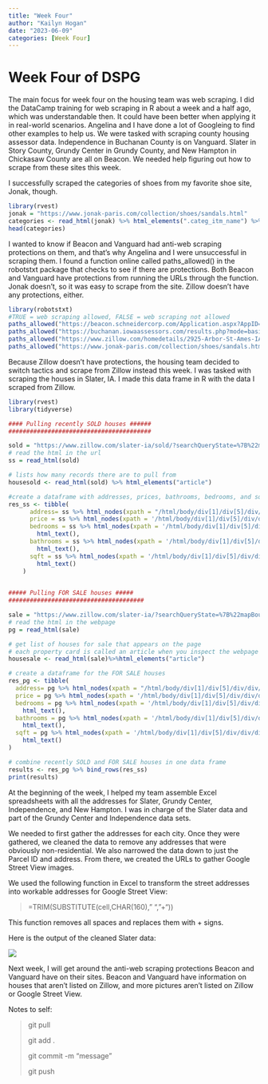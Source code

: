 ```yaml
---
title: "Week Four"
author: "Kailyn Hogan"
date: "2023-06-09"
categories: [Week Four]
---
```


# Week Four of DSPG

The main focus for week four on the housing team was web scraping. I did the DataCamp training for web scraping in R about a week and a half ago, which was understandable then. It could have been better when applying it in real-world scenarios. Angelina and I have done a lot of Googleing to find other examples to help us. We were tasked with scraping county housing assessor data. Independence in Buchanan County is on Vanguard. Slater in Story County, Grundy Center in Grundy County, and New Hampton in Chickasaw County are all on Beacon. We needed help figuring out how to scrape from these sites this week.

I successfully scraped the categories of shoes from my favorite shoe site, Jonak, though.

```r
library(rvest)
jonak = "https://www.jonak-paris.com/collection/shoes/sandals.html"
categories <- read_html(jonak) %>% html_elements(".categ_itm_name") %>% html_text2()
head(categories)
```

I wanted to know if Beacon and Vanguard had anti-web scraping protections on them, and that's why Angelina and I were unsuccessful in scraping them. I found a function online called paths_allowed() in the robotstxt package that checks to see if there are protections. Both Beacon and Vanguard have protections from running the URLs through the function. Jonak doesn't, so it was easy to scrape from the site. Zillow doesn't have any protections, either.

```r
library(robotstxt)
#TRUE = web scraping allowed, FALSE = web scraping not allowed
paths_allowed("https://beacon.schneidercorp.com/Application.aspx?AppID=165&LayerID=2145&PageTypeID=3&PageID=1107&Q=1818183221")
paths_allowed("https://buchanan.iowaassessors.com/results.php?mode=basic&history=-1&ipin=%25&idba=&ideed=&icont=&ihnum=&iaddr=&ilegal=&iacre1=&iacre2=&iphoto=0")
paths_allowed("https://www.zillow.com/homedetails/2925-Arbor-St-Ames-IA-50014/93961907_zpid/")
paths_allowed("https://www.jonak-paris.com/collection/shoes/sandals.html")
```

Because Zillow doesn't have protections, the housing team decided to switch tactics and scrape from Zillow instead this week. I was tasked with scraping the houses in Slater, IA. I made this data frame in R with the data I scraped from Zillow.

```r
library(rvest)
library(tidyverse)

#### Pulling recently SOLD houses ######
########################################

sold = "https://www.zillow.com/slater-ia/sold/?searchQueryState=%7B%22mapBounds%22%3A%7B%22north%22%3A41.930365556704984%2C%22east%22%3A-93.55027834838869%2C%22south%22%3A41.782563414617314%2C%22west%22%3A-93.76760165161134%7D%2C%22isMapVisible%22%3Atrue%2C%22filterState%22%3A%7B%22sort%22%3A%7B%22value%22%3A%22days%22%7D%2C%22ah%22%3A%7B%22value%22%3Atrue%7D%2C%22sche%22%3A%7B%22value%22%3Afalse%7D%2C%22schm%22%3A%7B%22value%22%3Afalse%7D%2C%22schh%22%3A%7B%22value%22%3Afalse%7D%2C%22schp%22%3A%7B%22value%22%3Afalse%7D%2C%22schr%22%3A%7B%22value%22%3Afalse%7D%2C%22schc%22%3A%7B%22value%22%3Afalse%7D%2C%22schu%22%3A%7B%22value%22%3Afalse%7D%2C%22land%22%3A%7B%22value%22%3Afalse%7D%2C%22rs%22%3A%7B%22value%22%3Atrue%7D%2C%22fsba%22%3A%7B%22value%22%3Afalse%7D%2C%22fsbo%22%3A%7B%22value%22%3Afalse%7D%2C%22nc%22%3A%7B%22value%22%3Afalse%7D%2C%22cmsn%22%3A%7B%22value%22%3Afalse%7D%2C%22auc%22%3A%7B%22value%22%3Afalse%7D%2C%22fore%22%3A%7B%22value%22%3Afalse%7D%7D%2C%22isListVisible%22%3Atrue%2C%22mapZoom%22%3A12%2C%22regionSelection%22%3A%5B%7B%22regionId%22%3A20522%2C%22regionType%22%3A6%7D%5D%2C%22pagination%22%3A%7B%7D%7D"
# read the html in the url
ss = read_html(sold)

# lists how many records there are to pull from
housesold <- read_html(sold) %>% html_elements("article")

#create a dataframe with addresses, prices, bathrooms, bedrooms, and square footage of all SOLD houses
res_ss <- tibble(
      address= ss %>% html_nodes(xpath = "/html/body/div[1]/div[5]/div/div/div/div[1]/ul/li//div/div/article/div/div[1]/a/address") %>% html_text(),
      price = ss %>% html_nodes(xpath = '/html/body/div[1]/div[5]/div/div/div/div[1]/ul/li//div/div/article/div/div[1]/div/div/span') %>% html_text(),
      bedrooms = ss %>% html_nodes(xpath = '/html/body/div[1]/div[5]/div/div/div/div[1]/ul/li//div/div/article/div/div[1]/div[3]/ul/li[1]/b') %>% 
        html_text(),
      bathrooms = ss %>% html_nodes(xpath = '/html/body/div[1]/div[5]/div/div/div/div[1]/ul/li//div/div/article/div/div[1]/div[3]/ul/li[2]/b') %>% 
        html_text(),
      sqft = ss %>% html_nodes(xpath = '/html/body/div[1]/div[5]/div/div/div/div[1]/ul/li//div/div/article/div/div[1]/div[3]/ul/li[3]/b') %>% 
        html_text()
    ) 

    
##### Pulling FOR SALE houses #####
######################################

sale = "https://www.zillow.com/slater-ia/?searchQueryState=%7B%22mapBounds%22%3A%7B%22north%22%3A41.930365556704984%2C%22east%22%3A-93.55027834838869%2C%22south%22%3A41.782563414617314%2C%22west%22%3A-93.76760165161134%7D%2C%22isMapVisible%22%3Atrue%2C%22filterState%22%3A%7B%22sort%22%3A%7B%22value%22%3A%22days%22%7D%2C%22ah%22%3A%7B%22value%22%3Atrue%7D%2C%22sche%22%3A%7B%22value%22%3Afalse%7D%2C%22schm%22%3A%7B%22value%22%3Afalse%7D%2C%22schh%22%3A%7B%22value%22%3Afalse%7D%2C%22schp%22%3A%7B%22value%22%3Afalse%7D%2C%22schr%22%3A%7B%22value%22%3Afalse%7D%2C%22schc%22%3A%7B%22value%22%3Afalse%7D%2C%22schu%22%3A%7B%22value%22%3Afalse%7D%2C%22land%22%3A%7B%22value%22%3Afalse%7D%7D%2C%22isListVisible%22%3Atrue%2C%22mapZoom%22%3A12%2C%22regionSelection%22%3A%5B%7B%22regionId%22%3A20522%2C%22regionType%22%3A6%7D%5D%2C%22pagination%22%3A%7B%7D%7D"
# read the html in the webpage
pg = read_html(sale)

# get list of houses for sale that appears on the page
# each property card is called an article when you inspect the webpage
housesale <- read_html(sale)%>%html_elements("article")

# create a dataframe for the FOR SALE houses
res_pg <- tibble(
  address= pg %>% html_nodes(xpath = "/html/body/div[1]/div[5]/div/div/div[1]/div[1]/ul/li//div/div/article/div/div[1]/a/address") %>% html_text(),
  price = pg %>% html_nodes(xpath = '/html/body/div[1]/div[5]/div/div/div/div[1]/ul/li//div/div/article/div/div[1]/div/div/span') %>% html_text(),
  bedrooms = pg %>% html_nodes(xpath = '/html/body/div[1]/div[5]/div/div/div/div[1]/ul/li//div/div/article/div/div[1]/div[3]/ul/li[1]/b') %>% 
    html_text(),
  bathrooms = pg %>% html_nodes(xpath = '/html/body/div[1]/div[5]/div/div/div/div[1]/ul/li//div/div/article/div/div[1]/div[3]/ul/li[2]/b') %>% 
    html_text(),
  sqft = pg %>% html_nodes(xpath = '/html/body/div[1]/div[5]/div/div/div/div[1]/ul/li//div/div/article/div/div[1]/div[3]/ul/li[3]/b') %>% 
    html_text()
) 

# combine recently SOLD and FOR SALE houses in one data frame
results <- res_pg %>% bind_rows(res_ss)
print(results)
```

At the beginning of the week, I helped my team assemble Excel spreadsheets with all the addresses for Slater, Grundy Center, Independence, and New Hampton. I was in charge of the Slater data and part of the Grundy Center and Independence data sets.

We needed to first gather the addresses for each city. Once they were gathered, we cleaned the data to remove any addresses that were obviously non-residential. We also narrowed the data down to just the Parcel ID and address. From there, we created the URLs to gather Google Street View images.

We used the following function in Excel to transform the street addresses into workable addresses for Google Street View:

> =TRIM(SUBSTITUTE(cell,CHAR(160)," ","+"))

This function removes all spaces and replaces them with + signs.

Here is the output of the cleaned Slater data:

![](Slater%20urls.png){fig-align="center"}

Next week, I will get around the anti-web scraping protections Beacon and Vanguard have on their sites. Beacon and Vanguard have information on houses that aren't listed on Zillow, and more pictures aren't listed on Zillow or Google Street View.

Notes to self:

> git pull
>
> git add .
>
> git commit -m "message"
>
> git push
